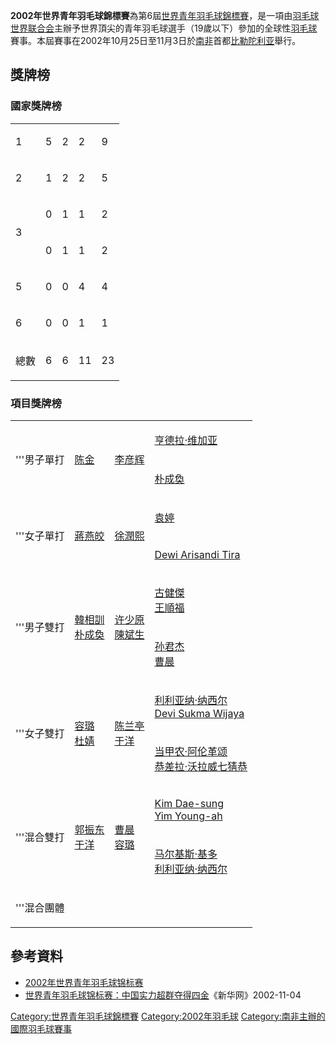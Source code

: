 {{noteTA|G1=Badminton
|1=zh-hans:比勒陀利亚;zh-hk:普利托里亞;zh-tw:普勒托利亞;
}}
{{infobox badminton event
|name           = 2002年世界青年羽毛球錦標賽
|image          = 
|size           = 
|caption        = 
|dates          = 2002年10月25日－11月3日
|number_edition = 第6屆
|level          = 青年賽（19歲以下）
|prize_money    =
|location       = {{RSA}}[[比勒陀利亚|比勒陀利亚]]
|venue          = 
|previous       = 2000年世界青年羽毛球錦標賽
|next           = 2004年世界青年羽毛球錦標賽
}}
'''2002年世界青年羽毛球錦標賽'''為第6屆[[世界青年羽毛球錦標賽|世界青年羽毛球錦標賽]]，是一項由[[羽毛球世界联合会|羽毛球世界联合会]]主辦予世界頂尖的青年羽毛球選手（19歲以下）參加的全球性[[羽毛球|羽毛球]]賽事。本屆賽事在2002年10月25日至11月3日於[[南非|南非]]首都[[比勒陀利亚|比勒陀利亚]]舉行。

==獎牌榜==
===國家獎牌榜===
{| {{RankedMedalTable}}
|-
|1 || style=text-align:left| {{bat|CHN}}||5||2||2||9
|-
|2 || style=text-align:left| {{bat|KOR}}||1||2||2||5
|-
|rowspan=2|3 || style=text-align:left|{{bat|SIN}}||0||1||1||2
|-
| style=text-align:left| {{bat|MAS}}||0||1||1||2
|-
|5 || style=text-align:left| {{bat|INA}}||0||0||4||4
|-
|6 || style=text-align:left| {{bat|THA}}||0||0||1||1
|- class="sortbottom"
!colspan=2|總數|| 6 || 6 || 11 || 23
|}

===項目獎牌榜===
{| {{MedalistTable|type=項目}}
|-
|rowspan=2|'''男子單打
|rowspan=2|{{flagicon|CHN}} [[陈金|陈金]]
|rowspan=2|{{flagicon|SIN}} [[李彦辉|李彦辉]]
|{{flagicon|INA}} [[亨德拉·维加亚|亨德拉·维加亚]]
|-
|{{flagicon|KOR}} [[朴成奐|朴成奐]]
|-
|rowspan=2|'''女子單打
|rowspan=2|{{flagicon|CHN}} [[蔣燕皎|蔣燕皎]]
|rowspan=2|{{flagicon|KOR}} [[徐潤熙|徐潤熙]]
|{{flagicon|CHN}} [[袁婷|袁婷]]
|-
|{{flagicon|INA}} [[Dewi_Arisandi_Tira|Dewi Arisandi Tira]]
|-
|rowspan=2|'''男子雙打
|rowspan=2|{{flagicon|KOR}} [[韓相訓|韓相訓]]<br /> {{flagicon|KOR}} [[朴成奐|朴成奐]]
|rowspan=2|{{flagicon|MAS}} [[许少原|许少原]] <br /> {{flagicon|MAS}} [[陳斌生|陳斌生]]
|{{flagicon|MAS}} [[古健傑|古健傑]] <br /> {{flagicon|MAS}} [[王順福|王順福]]
|-
|{{flagicon|CHN}} [[孙君杰|孙君杰]]<br /> {{flagicon|CHN}} [[曹晨|曹晨]]
|-
|rowspan=2|'''女子雙打
|rowspan=2|{{flagicon|CHN}} [[容璐|容璐]] <br /> {{flagicon|CHN}} [[杜婧|杜婧]]
|rowspan=2|{{flagicon|CHN}} [[陈兰亭|陈兰亭]] <br /> {{flagicon|CHN}} [[于洋_(羽毛球运动员)|于洋]]
|{{flagicon|INA}} [[利利亚纳·纳西尔|利利亚纳·纳西尔]] <br /> {{flagicon|INA}} [[Devi_Sukma_Wijaya|Devi Sukma Wijaya]]
|-
|{{flagicon|THA}} [[当甲农·阿伦革颂|当甲农·阿伦革颂]]<br>{{flagicon|THA}}  [[恭差拉·沃拉威七猜恭|恭差拉·沃拉威七猜恭]]
|-
|rowspan=2|'''混合雙打
|rowspan=2|{{flagicon|CHN}} [[郭振东|郭振东]]<br>{{flagicon|CHN}}  [[于洋_(羽毛球运动员)|于洋]]
|rowspan=2|{{flagicon|CHN}} [[曹晨|曹晨]] <br /> {{flagicon|CHN}} [[容璐|容璐]]
|{{flagicon|KOR}} [[Kim_Dae-sung|Kim Dae-sung]]<br>{{flagicon|KOR}}  [[Yim_Young-ah|Yim Young-ah]]
|-
|{{flagicon|INA}} [[马尔基斯·基多|马尔基斯·基多]]<br>{{flagicon|INA}}  [[利利亚纳·纳西尔|利利亚纳·纳西尔]]
|-
|rowspan=2|'''混合團體
|{{bat|CHN}}
|{{bat|KOR}}
|{{bat|INA}}
|}

==參考資料==
*[https://web.archive.org/web/20041224190923/http://www.chinabadminton.com/htdocs/news2002/oct/sjqnjbs.shtml 2002年世界青年羽毛球锦标赛]
*[http://www.southcn.com/sports/scroll/200211040618.htm 世界青年羽毛球锦标赛：中国实力超群夺得四金]{{Wayback|url=http://www.southcn.com/sports/scroll/200211040618.htm |date=20030106040823 }}《新华网》2002-11-04

{{世界青年羽毛球錦標賽}}

[[Category:世界青年羽毛球錦標賽|Category:世界青年羽毛球錦標賽]]
[[Category:2002年羽毛球|Category:2002年羽毛球]]
[[Category:南非主辦的國際羽毛球賽事|Category:南非主辦的國際羽毛球賽事]]